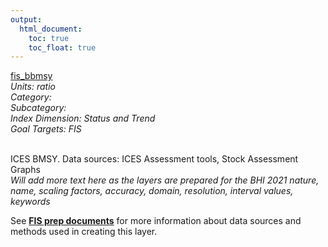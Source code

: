 ```yaml
---
output:
  html_document:
    toc: true
    toc_float: true
---
```


[fis_bbmsy](https://github.com/OHI-Baltic/bhi-prep/blob/master/layers/fis_bbmsy_bhi2019.csv)\
*Units: ratio*\
*Category:*\
*Subcategory:*\
*Index Dimension: Status and Trend*\
*Goal Targets: FIS*\
<br>

ICES BMSY. Data sources: ICES Assessment tools, Stock Assessment Graphs\
*Will add more text here as the layers are prepared for the BHI 2021*
*nature, name, scaling factors, accuracy, domain, resolution, interval values, keywords*

See [**FIS prep documents**](https://github.com/OHI-Baltic/bhi-prep/blob/master/prep/FIS/v2021/fis_prep.md) for more information about data sources and methods used in creating this layer.

<br>

